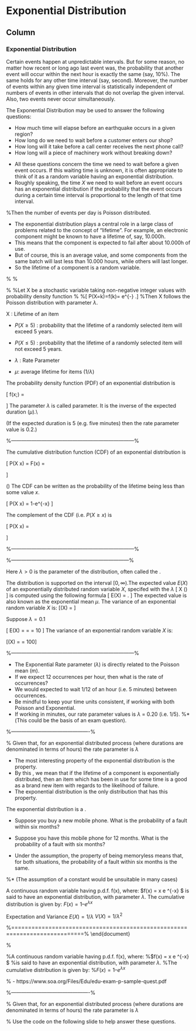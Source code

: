 Exponential Distribution {data-navmenu="Probability Distribution"}
====================================

Column {.tabset}
-------------------------------------------------------------


### Exponential Distribution 


Certain events happen at unpredictable intervals. But for some reason, no matter how recent or long ago last event was, the probability that another event will occur within the next hour is exactly the same (say, 10\%). The same holds for any other time interval (say, second). Moreover, the number of events within any given time interval is statistically independent of numbers of events in other intervals that do not overlap the given interval. Also, two events never occur simultaneously.




\subsection*{Exponential distribution}

The Exponential Distribution may be used to answer the following questions:

* How much time will elapse before an earthquake occurs in a given region?
* How long do we need to wait before a customer enters our shop?
* How long will it take before a call center receives the next phone call?
* How long will a piece of machinery work without breaking down?
<p>





* All these questions concern the time we need to wait before a given event occurs. If this waiting time is unknown, it is often appropriate to think of it as a random variable having an exponential distribution.
* Roughly speaking, the time $X$ we need to wait before an event occurs has an exponential distribution if the probability that the event occurs during a certain time interval is proportional to the length of that time interval.

<p>

\newpage 
%Then the number of events per day is Poisson distributed.

\subsection*{Lifetimes}

* The exponential distribution plays a central role in a large class of problems related to the concept of "lifetime". 
For example, an electronic component might be known to have a lifetime of, say, 10.000h. 
* This means that the component is expected to fail after about 10.000h of use. 
* But of course, this is an average value, and some components from the same batch will last less than 10.000 hours, while others will last longer. 
* So the lifetime of a component is a random variable.
<p>


%\newpage
%\subsection*{Formal definition}
%
%Let X be a stochastic variable taking non-negative integer values with probability density function
%
%\[ P(X=k)=f(k)= e^{-\lambda} \frac{\lambda ^k}{k!}.\] 
%Then X follows the Poisson distribution with parameter $\lambda$.



\noindent X : Lifetime of an item


* $P(X \geq 5)$ : probability that the lifetime of a randomly selected item will exceed 5 years.

* $P(X \leq 5)$ : probability that the lifetime of a randomly selected item will not exceed 5 years.

* $\lambda$ : Rate Parameter 
* $\mu$: average lifetime for items ($1/\lambda$)
<p>


\newpage 


\subsection*{Probability Density Function}

\noindent The probability density function (PDF) of an exponential distribution is

\[
f(x;\lambda) = \begin{cases}
\lambda e^{-\lambda x}, & x \ge 0, \\
0, & x < 0.
\end{cases}\]
\noindent The parameter $\lambda$  is called \textbf{\emph{rate}} parameter. It is the inverse of the expected duration ($\mu$).\\ \bigskip

\noindent (If the expected duration is 5 (e.g. five minutes) then the rate parameter value is 0.2.)



%------------------------------------------------------------------------%

\subsection*{Cumulative Distribution Function}
\noindent The cumulative distribution function (CDF) of an exponential distribution is

\[
P(X \leq x) = F(x) = \begin{cases}
1-e^{-\lambda x}, & x \ge 0, \\
0, & x < 0.
\end{cases}\]

\noindent (\textbf{Important}) The CDF can be written as the probability of the lifetime being less than some value $x$.

\[ P(X \leq x) = 1-e^{-\lambda x} \]



\noindent The complement of the CDF (i.e. $P(X \geq x)$ is

\[
P(X \geq x) = \begin{cases}
e^{-\lambda x}, & x \ge 0, \\
0, & x < 0.
\end{cases}\]

\newpage 







%------------------------------------------------------------------------%

\subsection*{Expected Value and Variance}
%---------------------------------------------------------------------%

Here $\lambda > 0$ is the parameter of the distribution, often called the \textbf{rate parameter}. 

The distribution is supported on the interval $[0, \infty)$.The expected value $E(X)$ of an exponentially distributed random variable $X$, specifed with the \textbf{rate parameter} $\lambda$
\[ X \sim \mbox{exp}(\lambda)  \]
is computed using the following formula
\[ E(X) = \frac{1}{\lambda}. \]
The expected value is also known as the exponential mean $\mu$.
\smallskip
\noindent The variance of an exponential random variable $X$ is:
\[\operatorname{Var}(X) = \frac{1}{\lambda^2}\]

\noindent Suppose $\lambda=0.1$


\[
E(X) = \frac{1}{\lambda} = \frac{1}{0.1} = 10 \]
The variance of an exponential random variable $X$ is:

\[\operatorname{Var}(X) = \frac{1}{\lambda^2} = 100\]





%------------------------------------------------------------------------%

\newpage 
\subsection*{Exponential Distribution: Relationship to Poisson Mean}

* The Exponential Rate parameter ($\lambda$) is directly related to the Poisson mean (m).
* If we expect 12 occurrences per hour, then what is the rate of occurrences?
* We would expected to wait 1/12 of an hour (i.e. 5 minutes) between occurrences.
* Be mindful to keep your time units consistent, if working with both Poisson and Exponential.
* If working in minutes, our rate parameter values is $\lambda$ = 0.20 (i.e. 1/5).
%* (This could be the basis of an exam question).
<p>




%----------------------------------------------%

% Given that, for an exponential distributed process (where durations are denominated in terms of hours)  the rate parameter is $\lambda$ 


\newpage 

\subsection*{The Memoryless property}

* The most interesting property of the exponential distribution is the \textbf{\emph{memoryless}} property. 
* By this , we mean that if  the lifetime of a component is exponentially distributed, then an item which has been in use for some time is a good as a brand new item with regards to the likelihood of failure.
* 
The exponential distribution is the only distribution that has this property.
<p>

The exponential distribution is a \textbf{\textit{memoryless distribution}}.


* Suppose you buy a new mobile phone. What is the probability of a fault within six months?

* Suppose you have this mobile phone for 12 months. What is the probability of a fault with six months?

* Under the assumption, the property of being memoryless means that, for both situations, the probability of a fault within six months is the same.

%* (The assumption of a constant would be unsuitable in many cases)
<p>



\large 

\section{The Exponential Distribution}
A continuous random variable having p.d.f. f(x), where:
$f(x) = \lambda x e ^{-\lambda x} $
is said to have an exponential distribution, with parameter $\lambda$. 
The cumulative distribution is given by:
$F(x) = 1 – e^{\lambda x}$

Expectation and Variance
$E(X) = 1 / \lambda$
$V(X) = 1 / \lambda^2$


%===========================================================================%
\end{document}


%\subsection{The Exponential Distribution}
%A continuous random variable having p.d.f. f(x), where:
%$f(x) = \lambda x e ^{-\lambda x} $
%is said to have an exponential distribution, with parameter $\lambda$. 
%The cumulative distribution is given by:
%$F(x) = 1 – e^{\lambda x}$






% - https://www.soa.org/Files/Edu/edu-exam-p-sample-quest.pdf


%----------------------------------------------%

% Given that, for an exponential distributed process (where durations are denominated in terms of hours)  the rate parameter is $\lambda$ 



% Use the \texttt{R} code on the following slide to help answer these questions.






\frame{
\frametitle{The Memoryless property}
The most interesting property of the exponential distribution is the \textbf{\emph{memoryless}} property. By this , we mean that if  the lifetime of a component is exponentially distributed, then an item which has been in use for some time is a good as a brand new item with regards to the likelihood of failure.

The exponential distribution is the only distribution that has this property.
}

